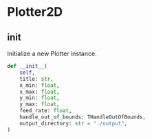 # Plotter2D

## __init__

Initialize a new Plotter instance.

```python
def __init__(
    self,
    title: str,
    x_min: float,
    x_max: float,
    y_min: float,
    y_max: float,
    feed_rate: float,
    handle_out_of_bounds: THandleOutOfBounds,
    output_directory: str = "./output",
)
```
